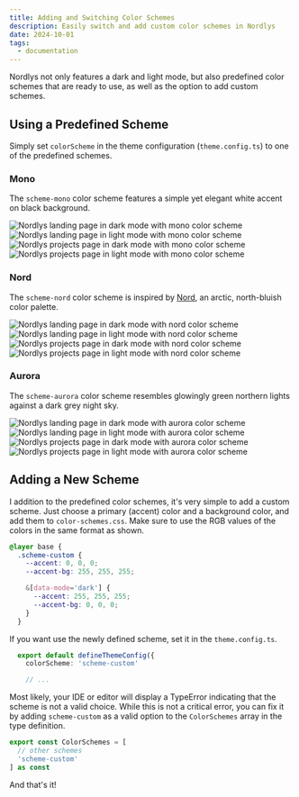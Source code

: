 ```yaml
---
title: Adding and Switching Color Schemes
description: Easily switch and add custom color schemes in Nordlys
date: 2024-10-01
tags:
  - documentation
---
```


Nordlys not only features a dark and light mode, but also predefined color schemes that are ready to use, as well as the option to add custom schemes.

## Using a Predefined Scheme

Simply set `colorScheme` in the theme configuration (`theme.config.ts`) to one of the predefined schemes.

### Mono

The `scheme-mono` color scheme features a simple yet elegant white accent on black background.


<div class="grid grid-cols-2 gap-4">
  <Image class="my-0" src={monoDarkLanding} alt="Nordlys landing page in dark mode with mono color scheme" data-img-embed />
  <Image class="my-0" src={monoLightLanding} alt="Nordlys landing page in light mode with mono color scheme" data-img-embed />
  <Image class="my-0" src={monoDarkProjects} alt="Nordlys projects page in dark mode with mono color scheme" data-img-embed />
  <Image class="my-0" src={monoLightProjects} alt="Nordlys projects page in light mode with mono color scheme" data-img-embed />
</div>

### Nord

The `scheme-nord` color scheme is inspired by [Nord](https://www.nordtheme.com/), an arctic, north-bluish color palette.


<div class="grid grid-cols-2 gap-4">
  <Image class="my-0" src={nordDarkLanding} alt="Nordlys landing page in dark mode with nord color scheme" data-img-embed />
  <Image class="my-0" src={nordLightLanding} alt="Nordlys landing page in light mode with nord color scheme" data-img-embed />
  <Image class="my-0" src={nordDarkProjects} alt="Nordlys projects page in dark mode with nord color scheme" data-img-embed />
  <Image class="my-0" src={nordLightProjects} alt="Nordlys projects page in light mode with nord color scheme" data-img-embed />
</div>


### Aurora

The `scheme-aurora` color scheme resembles glowingly green northern lights against a dark grey night sky.


<div class="grid grid-cols-2 gap-4">
  <Image class="my-0" src={auroraDarkLanding} alt="Nordlys landing page in dark mode with aurora color scheme" data-img-embed />
  <Image class="my-0" src={auroraLightLanding} alt="Nordlys landing page in light mode with aurora color scheme" data-img-embed />
  <Image class="my-0" src={auroraDarkProjects} alt="Nordlys projects page in dark mode with aurora color scheme" data-img-embed />
  <Image class="my-0" src={auroraLightProjects} alt="Nordlys projects page in light mode with aurora color scheme" data-img-embed />
</div>

## Adding a New Scheme

I addition to the predefined color schemes, it's very simple to add a custom scheme. Just choose a primary (accent) color and a background color, and add them to `color-schemes.css`. Make sure to use the RGB values of the colors in the same format as shown.

```css src/style/color-schemes.css
@layer base {
  .scheme-custom {
    --accent: 0, 0, 0;
    --accent-bg: 255, 255, 255;

    &[data-mode='dark'] {
      --accent: 255, 255, 255;
      --accent-bg: 0, 0, 0;
    }
  }
```
If you want use the newly defined scheme, set it in the `theme.config.ts`.

```ts src/theme.config.ts
  export default defineThemeConfig({
    colorScheme: 'scheme-custom'

    // ...
```

Most likely, your IDE or editor will display a TypeError indicating that the scheme is not a valid choice. While this is not a critical error, you can fix it by adding `scheme-custom` as a valid option to the `ColorSchemes` array in the type definition.

```ts src/types.ts
export const ColorSchemes = [
  // other schemes
  'scheme-custom'
] as const
```

And that's it!
